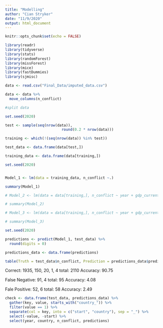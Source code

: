 ```yaml
---
title: "Modelling"
author: "Cian Stryker"
date: "11/9/2020"
output: html_document
---
```


```r
knitr::opts_chunk$set(echo = FALSE)

library(readr)
library(tidyverse)
library(stats)
library(randomForest)
library(missForest)
library(mice)
library(fastDummies)
library(sjmisc)
```


```r

data <- read.csv("Final_Data/imputed_data.csv")

data <- data %>%
  move_columns(n_conflict)

```


```r

#split data

set.seed(2020)

test <- sample(seq(nrow(data)), 
                          round(0.2 * nrow(data)))

training <- which(!(seq(nrow(data)) %in% test))

test_data <- data.frame(data[test,])

training_data <- data.frame(data[training,])

```

```r

set.seed(2020)


Model_1 <- lm(data = training_data, n_conflict ~.)

summary(Model_1)

# Model_2 <- lm(data = data[training,], n_conflict ~ year + gdp_current_US + population + population_growth_rate + infant_mortality + hdi + military_spending + freedom_index + EFindex + peace_keeping + fragment + xrcomp + xropen + parreg + parcomp + polity2 + terrorism_kill + terrorism_wound + nonstate_target + state_target)

# summary(Model_2)

# Model_3 <- lm(data = data[training,], n_conflict ~ year + gdp_current_US + population + infant_mortality + hdi + freedom_index + EFindex + fragment + xrcomp + parreg + parcomp + polity2 + terrorism_kill + terrorism_wound + nonstate_target + state_target)

# summary(Model_3)


```

```r

set.seed(2020)

predictions <- predict(Model_1, test_data) %>%
  round(digits = 0)

predictions_data <- data.frame(predictions)

table(Truth = test_data$n_conflict, Prediction = predictions_data$predictions)
```

Correct: 1935, 150, 20, 1, 4
total: 2110
Accuracy: 90.75

False Negative: 91, 4
total: 95
Accuracy: 4.08

Fale Positive: 52, 6 
total: 58
Accuracy: 2.49

```r

check <- data.frame(test_data, predictions_data) %>%
  gather(key, value, starts_with("country_")) %>%
  filter(value == 1) %>%
  separate(col = key, into = c("start", "country"), sep = "_") %>%
  select(-value, -start) %>%
  select(year, country, n_conflict, predictions)

```




```r

```

```r

```

